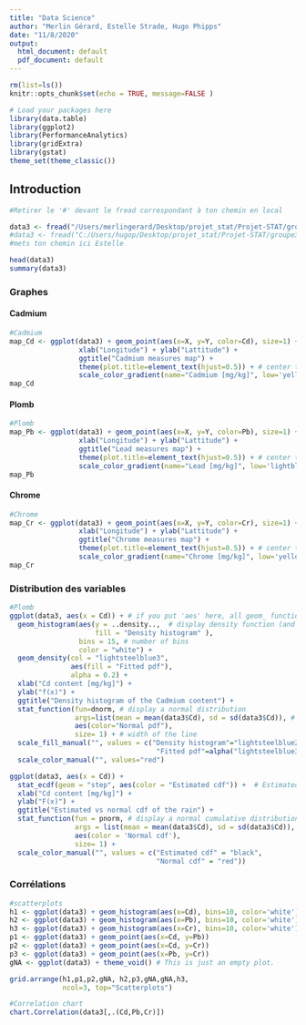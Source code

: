 ```yaml
---
title: "Data Science"
author: "Merlin Gérard, Estelle Strade, Hugo Phipps"
date: "11/8/2020"
output: 
  html_document: default
  pdf_document: default
---
```


```r
rm(list=ls())
knitr::opts_chunk$set(echo = TRUE, message=FALSE )

# Load your packages here
library(data.table)
library(ggplot2)
library(PerformanceAnalytics)
library(gridExtra)
library(gstat)
theme_set(theme_classic())
```

## Introduction

```r
#Retirer le '#' devant le fread correspondant à ton chemin en local

data3 <- fread("/Users/merlingerard/Desktop/projet_stat/Projet-STAT/groupe3.csv")
#data3 <- fread("C:/Users/hugop/Desktop/projet_stat/Projet-STAT/groupe3.csv")
#mets ton chemin ici Estelle

head(data3)
summary(data3)
```

### Graphes 

#### Cadmium

```r
#Cadmium
map_Cd <- ggplot(data3) + geom_point(aes(x=X, y=Y, color=Cd), size=1) + 
                 xlab("Longitude") + ylab("Lattitude") + 
                 ggtitle("Cadmium measures map") +
                 theme(plot.title=element_text(hjust=0.5)) + # center title
                 scale_color_gradient(name="Cadmium [mg/kg]", low='yellow', high='darkblue')
map_Cd
```

#### Plomb

```r
#Plomb
map_Pb <- ggplot(data3) + geom_point(aes(x=X, y=Y, color=Pb), size=1) + 
                 xlab("Longitude") + ylab("Lattitude") + 
                 ggtitle("Lead measures map") +
                 theme(plot.title=element_text(hjust=0.5)) + # center title
                 scale_color_gradient(name="Lead [mg/kg]", low='lightblue', high='darkblue')
map_Pb
```

#### Chrome

```r
#Chrome
map_Cr <- ggplot(data3) + geom_point(aes(x=X, y=Y, color=Cr), size=1) + 
                 xlab("Longitude") + ylab("Lattitude") + 
                 ggtitle("Chrome measures map") +
                 theme(plot.title=element_text(hjust=0.5)) + # center title
                 scale_color_gradient(name="Chrome [mg/kg]", low='yellow', high='darkgreen')
map_Cr
```

### Distribution des variables

```r
#Plomb
ggplot(data3, aes(x = Cd)) + # if you put 'aes' here, all geom_ functions will use rain as x
  geom_histogram(aes(y = ..density..,  # display density function (and not count)
                     fill = "Density histogram" ),
                 bins = 15, # number of bins
                 color = "white") + 
  geom_density(col = "lightsteelblue3", 
               aes(fill = "Fitted pdf"), 
               alpha = 0.2) +  
  xlab("Cd content [mg/kg]") + 
  ylab("f(x)") + 
  ggtitle("Density histogram of the Cadmium content") +
  stat_function(fun=dnorm, # display a normal distribution
                args=list(mean = mean(data3$Cd), sd = sd(data3$Cd)), # with mean and sd of rain
                aes(color="Normal pdf"),
                size= 1) + # width of the line
  scale_fill_manual("", values = c("Density histogram"="lightsteelblue2",
                                    "Fitted pdf"=alpha("lightsteelblue3",.2))) +
  scale_color_manual("", values="red")

ggplot(data3, aes(x = Cd)) + 
  stat_ecdf(geom = "step", aes(color = "Estimated cdf")) +  # Estimated Cumulative Density Function
  xlab("Cd content [mg/kg]") + 
  ylab("F(x)") + 
  ggtitle("Estimated vs normal cdf of the rain") +
  stat_function(fun = pnorm, # display a normal cumulative distribution
                args = list(mean = mean(data3$Cd), sd = sd(data3$Cd)), 
                aes(color = 'Normal cdf'),
                size= 1) +
  scale_color_manual("", values = c("Estimated cdf" = "black",
                                    "Normal cdf" = "red")) 
```

### Corrélations

```r
#scatterplots
h1 <- ggplot(data3) + geom_histogram(aes(x=Cd), bins=10, color='white')
h2 <- ggplot(data3) + geom_histogram(aes(x=Pb), bins=10, color='white')
h3 <- ggplot(data3) + geom_histogram(aes(x=Cr), bins=10, color='white')
p1 <- ggplot(data3) + geom_point(aes(x=Cd, y=Pb))
p2 <- ggplot(data3) + geom_point(aes(x=Cd, y=Cr))
p3 <- ggplot(data3) + geom_point(aes(x=Pb, y=Cr))
gNA <- ggplot(data3) + theme_void() # This is just an empty plot.

grid.arrange(h1,p1,p2,gNA, h2,p3,gNA,gNA,h3,
             ncol=3, top="Scatterplots")

#Correlation chart
chart.Correlation(data3[,.(Cd,Pb,Cr)])
```


